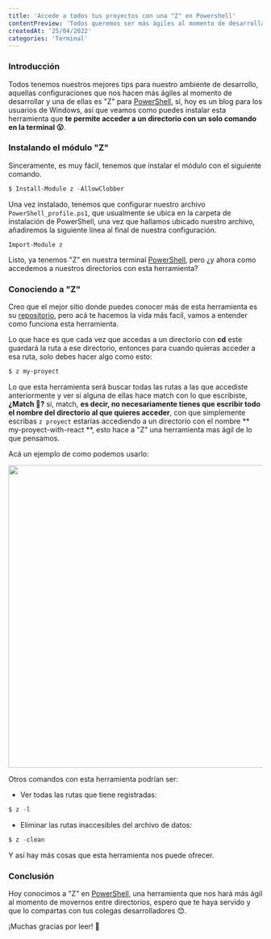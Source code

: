 ```yaml
---
title: 'Accede a todos tus proyectos con una "Z" en Powershell'
contentPreview: 'Todos queremos ser más ágiles al momento de desarrollar, y si te digo que puedes moverte entre tus proyectos con una sola línea de comando. Pues te presento una herramienta que te ayudara a saltar entre todos tus proyectos con una "Z" en Powershell.'
createdAt: '25/04/2022'
categories: 'Terminal'
---
```


### Introducción

Todos tenemos nuestros mejores tips para nuestro ambiente de desarrollo, aquellas configuraciones que nos hacen más ágiles al momento de desarrollar y una de ellas es "Z" para [PowerShell](https://docs.microsoft.com/es-es/powershell/scripting/overview?view=powershell-7.2), sí, hoy es un blog para los usuarios de Windows, así que veamos como puedes instalar esta herramienta que **te permite acceder a un directorio con un solo comando en la terminal 😮**.

### Instalando el módulo "Z"

Sinceramente, es muy fácil, tenemos que instalar el módulo con el siguiente comando.

```PowerShell language=PowerShell
$ Install-Module z -AllowClobber
```

Una vez instalado, tenemos que configurar nuestro archivo `PowerShell_profile.ps1`, que usualmente se ubica en la carpeta de instalación de PowerShell, una vez que hallamos ubicado nuestro archivo, añadiremos la siguiente línea al final de nuestra configuración.

```"" language=
Import-Module z
```

Listo, ya tenemos "Z" en nuestra terminal [PowerShell](https://docs.microsoft.com/es-es/powershell/scripting/overview?view=powershell-7.2), pero ¿y ahora como accedemos a nuestros directorios con esta herramienta?

### Conociendo a "Z"

Creo que el mejor sitio donde puedes conocer más de esta herramienta es su [repositorio](https://github.com/badmotorfinger/z?WT.mc_id=-blog-scottha), pero acá te hacemos la vida más facil, vamos a entender como funciona esta herramienta.

Lo que hace es que cada vez que accedas a un directorio con **cd** este guardará la ruta a ese directorio, entonces para cuando quieras acceder a esa ruta, solo debes hacer algo como esto:

```PowerShell language=PowerShell
$ z my-proyect
```

Lo que esta herramienta será buscar todas las rutas a las que accediste anteriormente y ver si alguna de ellas hace match con lo que escribiste, **¿Match 🤔?** sí, match, **es decir, no necesariamente tienes que escribir todo el nombre del directorio al que quieres acceder**, con que simplemente escribas `z proyect` estarías accediendo a un directorio con el nombre ** my-proyect-with-react **, esto hace a "Z" una herramienta mas ágil de lo que pensamos.

Acá un ejemplo de como podemos usarlo:

<img
  src="https://raw.githubusercontent.com/luis-isasi/project_files/master/blog-z-in-powershell/z-example.gif"
  width="600"
  height="600"
  className="mx-auto"
/>

Otros comandos con esta herramienta podrían ser:

- Ver todas las rutas que tiene registradas:

```PowerShell language=PowerShell
$ z -l
```

- Eliminar las rutas inaccesibles del archivo de datos:

```PowerShell language=PowerShell
$ z -clean
```

Y así hay más cosas que esta herramienta nos puede ofrecer.

### Conclusión

Hoy conocimos a "Z" en [PowerShell](https://docs.microsoft.com/es-es/powershell/scripting/overview?view=powershell-7.2), una herramienta que nos hará más ágil al momento de movernos entre directorios, espero que te haya servido y que lo compartas con tus colegas desarrolladores 😊.

¡Muchas gracias por leer! 👋

